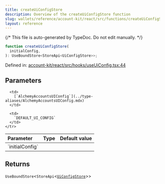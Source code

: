 ```yaml
---
title: createUiConfigStore
description: Overview of the createUiConfigStore function
slug: wallets/reference/account-kit/react/src/functions/createUiConfigStore
layout: reference
---
```


{/* This file is auto-generated by TypeDoc. Do not edit manually. */}

```ts
function createUiConfigStore(
  initialConfig,
): UseBoundStore<StoreApi<UiConfigStore>>;
```

Defined in: [account-kit/react/src/hooks/useUiConfig.tsx:44](https://github.com/alchemyplatform/aa-sdk/blob/9f926c402d1661309abbf8eae8431e52e8c5e53f/account-kit/react/src/hooks/useUiConfig.tsx#L44)

## Parameters

<table>
  <thead>
    <tr>
      <th align="left">Parameter</th>
      <th align="left">Type</th>
      <th align="left">Default value</th>
    </tr>
  </thead>

  <tbody>
    <tr>
      <td>
        `initialConfig`
      </td>

      <td>
        [`AlchemyAccountsUIConfig`](../type-aliases/AlchemyAccountsUIConfig.mdx)
      </td>

      <td>
        `DEFAULT_UI_CONFIG`
      </td>
    </tr>

  </tbody>
</table>

## Returns

`UseBoundStore`\<`StoreApi`\<[`UiConfigStore`](../type-aliases/UiConfigStore.mdx)>>
